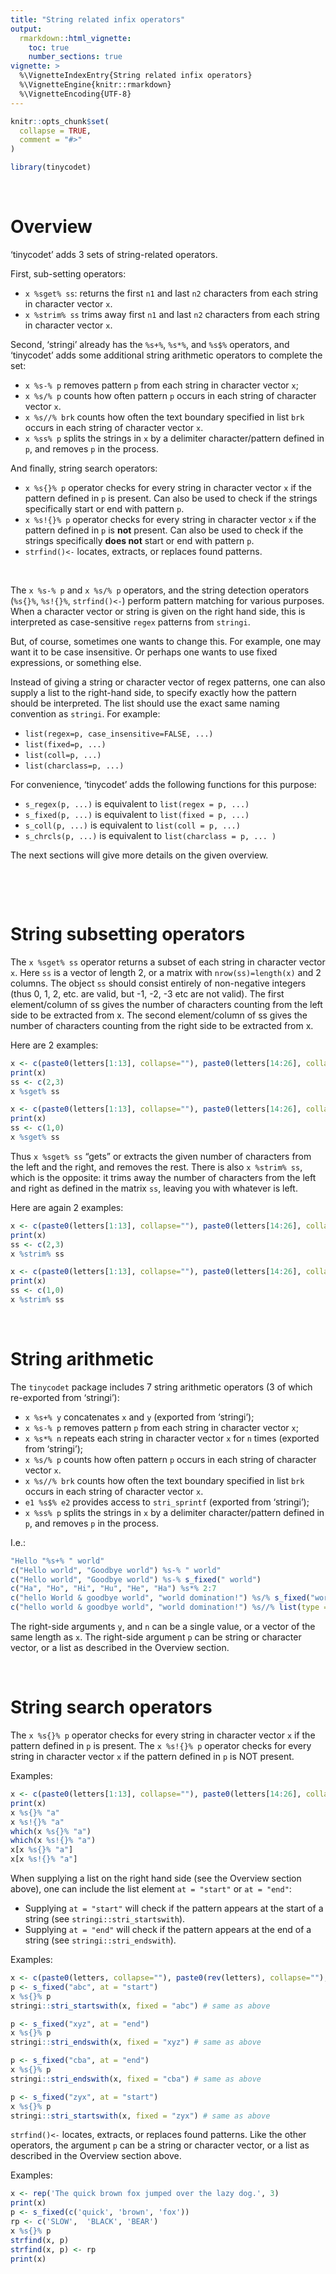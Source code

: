 ---
title: "String related infix operators"
output:
  rmarkdown::html_vignette:
    toc: true
    number_sections: true
vignette: >
  %\VignetteIndexEntry{String related infix operators}
  %\VignetteEngine{knitr::rmarkdown}
  %\VignetteEncoding{UTF-8}
---

```{r, include = FALSE}
knitr::opts_chunk$set(
  collapse = TRUE,
  comment = "#>"
)
```

```{r setup}
library(tinycodet)
```


&nbsp;

# Overview

'tinycodet' adds 3 sets of string-related operators.

First, sub-setting operators:

 - `x %sget% ss`: returns the first `n1` and last `n2` characters from each string in character vector `x`.
 - `x %strim% ss` trims away first `n1` and last `n2` characters from each string in character vector `x`.


Second, 'stringi' already has the `%s+%`, `%s*%`, and `%s$%` operators, and 'tinycodet' adds some additional string arithmetic operators to complete the set:

 - `x %s-% p` removes pattern `p` from each string in character vector `x`;
 - `x %s/% p` counts how often pattern `p` occurs in each string of character vector `x`.
 - `x %s//% brk` counts how often the text boundary specified in list `brk` occurs in each string of character vector `x`.
 - `x %ss% p` splits the strings in `x` by a delimiter character/pattern defined in `p`, and removes `p` in the process.


And finally, string search operators:

 - `x %s{}% p` operator checks for every string in character vector `x` if the pattern defined in `p` is present. Can also be used to check if the strings specifically start or end with pattern `p`.
 - `x %s!{}% p` operator checks for every string in character vector `x` if the pattern defined in `p` is **not** present. Can also be used to check if the strings specifically **does not** start or end with pattern `p`.
 - `strfind()<-` locates, extracts, or replaces found patterns.
 
&nbsp;

The `x %s-% p` and `x %s/% p` operators, and the string detection operators (`%s{}%`, `%s!{}%`, `strfind()<-`) perform pattern matching for various purposes. When a character vector or string is given on the right hand side, this is interpreted as case-sensitive `regex` patterns from `stringi`.

But, of course, sometimes one wants to change this. For example, one may want it to be case insensitive. Or perhaps one wants to use fixed expressions, or something else.

Instead of giving a string or character vector of regex patterns, one can also supply a list to the right-hand side, to specify exactly how the pattern should be interpreted. The list should use the exact same naming convention as `stringi`. For example:

 - `list(regex=p, case_insensitive=FALSE, ...)`
 - `list(fixed=p, ...)`
 - `list(coll=p, ...)`
 - `list(charclass=p, ...)`

For convenience, 'tinycodet' adds the following functions for this purpose:

 - `s_regex(p, ...)` is equivalent to `list(regex = p, ...)`
 - `s_fixed(p, ...)` is equivalent to `list(fixed = p, ...)`
 - `s_coll(p, ...)` is equivalent to `list(coll = p, ...)`
 - `s_chrcls(p, ...)` is equivalent to `list(charclass = p, ... )`


The next sections will give more details on the given overview.


&nbsp;

&nbsp;


# String subsetting operators

The `x %sget% ss` operator returns a subset of each string in character vector `x`. Here `ss` is a vector of length 2, or a matrix with `nrow(ss)=length(x)` and 2 columns. The object `ss` should consist entirely of non-negative integers (thus 0, 1, 2, etc. are valid, but -1, -2, -3 etc are not valid). The first element/column of ss gives the number of characters counting from the left side to be extracted from x. The second element/column of ss gives the number of characters counting from the right side to be extracted from x.

Here are 2 examples:

```{r}
x <- c(paste0(letters[1:13], collapse=""), paste0(letters[14:26], collapse=""))
print(x)
ss <- c(2,3)
x %sget% ss

x <- c(paste0(letters[1:13], collapse=""), paste0(letters[14:26], collapse=""))
print(x)
ss <- c(1,0)
x %sget% ss
```

Thus `x %sget% ss` "gets" or extracts the given number of characters from the left and the right, and removes the rest.
There is also `x %strim% ss`, which is the opposite: it trims away the number of characters from the left and right as defined in the matrix `ss`, leaving you with whatever is left.

Here are again 2 examples:

```{r}
x <- c(paste0(letters[1:13], collapse=""), paste0(letters[14:26], collapse=""))
print(x)
ss <- c(2,3)
x %strim% ss

x <- c(paste0(letters[1:13], collapse=""), paste0(letters[14:26], collapse=""))
print(x)
ss <- c(1,0)
x %strim% ss
```



&nbsp;


# String arithmetic

The `tinycodet` package includes 7 string arithmetic operators (3 of which re-exported from 'stringi'):

 - `x %s+% y` concatenates `x` and `y` (exported from 'stringi');
 - `x %s-% p` removes pattern `p` from each string in character vector `x`;
 - `x %s*% n` repeats each string in character vector `x` for `n` times (exported from 'stringi');
 - `x %s/% p` counts how often pattern `p` occurs in each string of character vector `x`.
 - `x %s//% brk` counts how often the text boundary specified in list `brk` occurs in each string of character vector `x`.
 - `e1 %s$% e2` provides access to `stri_sprintf` (exported from 'stringi');
 - `x %ss% p` splits the strings in `x` by a delimiter character/pattern defined in `p`, and removes `p` in the process.
 
I.e.:

```{r}
"Hello "%s+% " world"
c("Hello world", "Goodbye world") %s-% " world"
c("Hello world", "Goodbye world") %s-% s_fixed(" world")
c("Ha", "Ho", "Hi", "Hu", "He", "Ha") %s*% 2:7
c("hello World & goodbye world", "world domination!") %s/% s_fixed("world", case_insensitive = TRUE)
c("hello world & goodbye world", "world domination!") %s//% list(type = "word")
```

The right-side arguments `y`, and `n` can be a single value, or a vector of the same length as `x`.
The right-side argument `p` can be string or character vector, or a list as described in the Overview section.

&nbsp;

# String search operators

The `x %s{}% p` operator checks for every string in character vector `x` if the pattern defined in `p` is present.
The `x %s!{}% p` operator checks for every string in character vector `x` if the pattern defined in `p` is NOT present.

Examples:

```{r}
x <- c(paste0(letters[1:13], collapse=""), paste0(letters[14:26], collapse=""))
print(x)
x %s{}% "a"
x %s!{}% "a"
which(x %s{}% "a")
which(x %s!{}% "a")
x[x %s{}% "a"]
x[x %s!{}% "a"]
```


When supplying a list on the right hand side (see the Overview section above), one can include the list element `at = "start"` or `at = "end"`:

 * Supplying `at = "start"` will check if the pattern appears at the start of a string (see `stringi::stri_startswith`).
 * Supplying `at = "end"` will check if the pattern appears at the end of a string (see `stringi::stri_endswith`).

Examples:

```{r}

x <- c(paste0(letters, collapse=""), paste0(rev(letters), collapse=""), NA)
p <- s_fixed("abc", at = "start")
x %s{}% p
stringi::stri_startswith(x, fixed = "abc") # same as above

p <- s_fixed("xyz", at = "end")
x %s{}% p
stringi::stri_endswith(x, fixed = "xyz") # same as above

p <- s_fixed("cba", at = "end")
x %s{}% p
stringi::stri_endswith(x, fixed = "cba") # same as above

p <- s_fixed("zyx", at = "start")
x %s{}% p
stringi::stri_startswith(x, fixed = "zyx") # same as above

```


`strfind()<-` locates, extracts, or replaces found patterns. Like the other operators, the argument `p` can be a string or character vector, or a list as described in the Overview section above.

Examples:

```{r}

x <- rep('The quick brown fox jumped over the lazy dog.', 3)
print(x)
p <- s_fixed(c('quick', 'brown', 'fox'))
rp <- c('SLOW',  'BLACK', 'BEAR')
x %s{}% p
strfind(x, p)
strfind(x, p) <- rp
print(x)

```




&nbsp;


